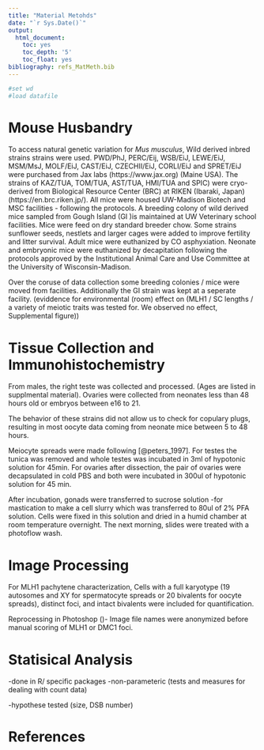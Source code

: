 ```yaml
---
title: "Material Metohds"
date: "`r Sys.Date()`"
output: 
  html_document:
    toc: yes
    toc_depth: '5'
    toc_float: yes
bibliography: refs_MatMeth.bib
---
```



```r
#set wd
#load datafile
```


# Mouse Husbandry


To access natural genetic variation for *Mus musculus*, Wild derived inbred strains strains were used. PWD/PhJ, PERC/Eij, WSB/EiJ, LEWE/EiJ, MSM/MsJ, MOLF/EiJ, CAST/EiJ, CZECHII/EiJ, CORLI/EiJ and SPRET/EiJ were purchased from Jax labs (https://www.jax.org) (Maine USA). The strains of KAZ/TUA, TOM/TUA, AST/TUA, HMI/TUA and SPIC) were cryo-derived from Biological Resource Center (BRC) at RIKEN (Ibaraki, Japan) (https://en.brc.riken.jp/). All mice were housed UW-Madison Biotech and MSC facilities - following the protocols.  A breeding colony of wild derived mice sampled from Gough Island (GI )is maintained at UW Veterinary school facilities.
 Mice were feed on dry standard breeder chow. Some strains sunflower seeds, nestlets and larger cages were added to improve fertility and litter survival. Adult mice were euthanized by CO asphyxiation. Neonate and embryonic mice were euthanized by decapitation following the protocols approved by the Institutional Animal Care and Use Committee at the University of Wisconsin-Madison.

Over the coruse of data collection some breeding colonies / mice were moved from facilities. Additionally the GI strain was kept at a seperate facility.  (eviddence for environmental (room) effect on (MLH1 / SC lengths / a variety of meiotic traits was tested for. We observed no effect, Supplemental figure))



# Tissue Collection and Immunohistochemistry

From males, the right teste was collected and processed. (Ages are listed in supplmental material). Ovaries were collected from neonates less than 48 hours old or embryos between e16 to 21.

The behavior of these strains did not allow us to check for copulary plugs, resulting in most oocyte data coming from neonate mice between 5 to 48 hours.


Meiocyte spreads were made following [@peters_1997]. For testes the tunica was removed and whole testes was incubated in 3ml of hypotonic solution for 45min. For ovaries after dissection, the pair of ovaries were decapsulated in cold PBS and both were incubated in 300ul of hypotonic solution for 45 min.

After incubation, gonads were transferred to sucrose solution -for mastication to make a cell slurry which was transferred to 80ul of 2% PFA solution. Cells were fixed in this solution and dried in a humid chamber at room temperature overnight. The next morning, slides were treated with a photoflow wash.


# Image Processing


For MLH1 pachytene characterization, Cells with a full karyotype (19 autosomes and XY for spermatocyte spreads or 20 bivalents for oocyte spreads), distinct foci, and intact bivalents were included for quantification.

Reprocessing in Photoshop ()- Image file names were anonymized before manual scoring of MLH1 or DMC1 foci.

# Statisical Analysis

-done in R/ specific packages
-non-parameteric  (tests and measures for dealing with count data)

-hypothese tested (size, DSB number)

# References